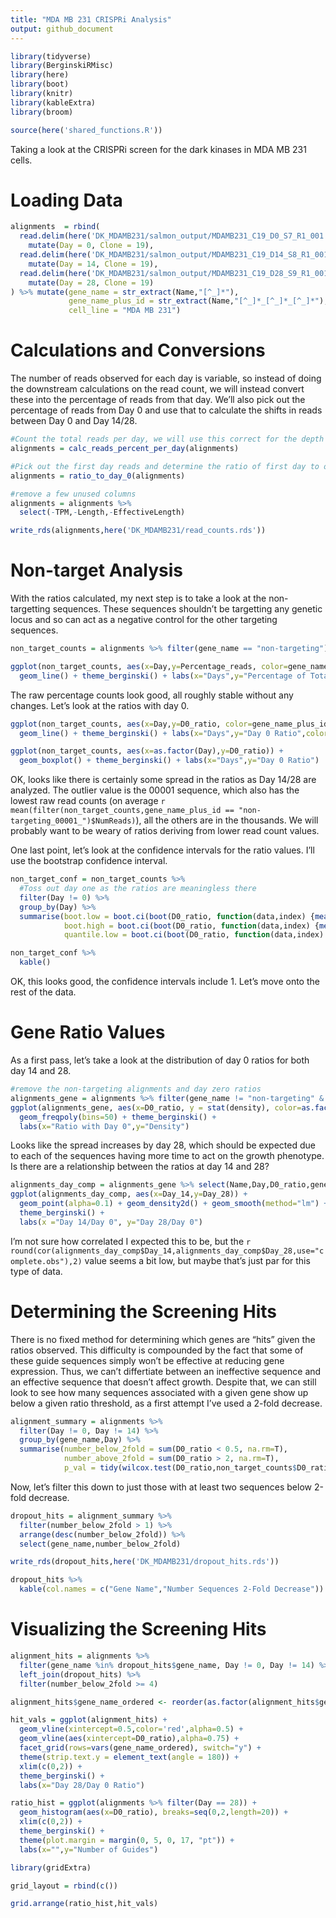 ```yaml
---
title: "MDA MB 231 CRISPRi Analysis"
output: github_document
---
```


```r
library(tidyverse)
library(BerginskiRMisc)
library(here)
library(boot)
library(knitr)
library(kableExtra)
library(broom)

source(here('shared_functions.R'))
```

Taking a look at the CRISPRi screen for the dark kinases in MDA MB 231 cells.

# Loading Data

```r
alignments  = rbind(
  read.delim(here('DK_MDAMB231/salmon_output/MDAMB231_C19_D0_S7_R1_001.fastq.gz/quant.sf')) %>%
    mutate(Day = 0, Clone = 19),
  read.delim(here('DK_MDAMB231/salmon_output/MDAMB231_C19_D14_S8_R1_001.fastq.gz/quant.sf')) %>%
    mutate(Day = 14, Clone = 19),
  read.delim(here('DK_MDAMB231/salmon_output/MDAMB231_C19_D28_S9_R1_001.fastq.gz/quant.sf')) %>%
    mutate(Day = 28, Clone = 19)
) %>% mutate(gene_name = str_extract(Name,"[^_]*"), 
             gene_name_plus_id = str_extract(Name,"[^_]*_[^_]*_[^_]*"),
             cell_line = "MDA MB 231")
```

# Calculations and Conversions

The number of reads observed for each day is variable, so instead of doing the downstream calculations on the read count, we will instead convert these into the percentage of reads from that day. We'll also pick out the percentage of reads from Day 0 and use that to calculate the shifts in reads between Day 0 and Day 14/28.

```r
#Count the total reads per day, we will use this correct for the depth of sequencing coverage
alignments = calc_reads_percent_per_day(alignments)

#Pick out the first day reads and determine the ratio of first day to other days
alignments = ratio_to_day_0(alignments)

#remove a few unused columns
alignments = alignments %>%
  select(-TPM,-Length,-EffectiveLength)

write_rds(alignments,here('DK_MDAMB231/read_counts.rds'))
```

# Non-target Analysis

With the ratios calculated, my next step is to take a look at the non-targetting sequences. These sequences shouldn't be targetting any genetic locus and so can act as a negative control for the other targeting sequences. 

```r
non_target_counts = alignments %>% filter(gene_name == "non-targeting")

ggplot(non_target_counts, aes(x=Day,y=Percentage_reads, color=gene_name_plus_id)) + 
  geom_line() + theme_berginski() + labs(x="Days",y="Percentage of Total Reads",color="Target ID")
```

The raw percentage counts look good, all roughly stable without any changes. Let's look at the ratios with day 0.

```r
ggplot(non_target_counts, aes(x=Day,y=D0_ratio, color=gene_name_plus_id)) + 
  geom_line() + theme_berginski() + labs(x="Days",y="Day 0 Ratio",color="Target ID")

ggplot(non_target_counts, aes(x=as.factor(Day),y=D0_ratio)) + 
  geom_boxplot() + theme_berginski() + labs(x="Days",y="Day 0 Ratio")
```

OK, looks like there is certainly some spread in the ratios as Day 14/28 are analyzed. The outlier value is the 00001 sequence, which also has the lowest raw read counts (on average `r mean(filter(non_target_counts,gene_name_plus_id == "non-targeting_00001_")$NumReads)`), all the others are in the thousands. We will probably want to be weary of ratios deriving from lower read count values.

One last point, let's look at the confidence intervals for the ratio values. I'll use the bootstrap confidence interval.

```r
non_target_conf = non_target_counts %>% 
  #Toss out day one as the ratios are meaningless there
  filter(Day != 0) %>% 
  group_by(Day) %>% 
  summarise(boot.low = boot.ci(boot(D0_ratio, function(data,index) {mean(data[index])}, 10000), type="bca", conf=0.95)$bca[4],
            boot.high = boot.ci(boot(D0_ratio, function(data,index) {mean(data[index])}, 10000), type="bca", conf=0.95)$bca[5],
            quantile.low = boot.ci(boot(D0_ratio, function(data,index) {quantile(data[index],c(0.05))}, 10000), type="bca", conf=0.0001)$bca[4])

non_target_conf %>%
  kable()
```

OK, this looks good, the confidence intervals include 1. Let's move onto the rest of the data.

# Gene Ratio Values

As a first pass, let's take a look at the distribution of day 0 ratios for both day 14 and 28.

```r
#remove the non-targeting alignments and day zero ratios
alignments_gene = alignments %>% filter(gene_name != "non-targeting" & Day != 0)
ggplot(alignments_gene, aes(x=D0_ratio, y = stat(density), color=as.factor(Day))) + 
  geom_freqpoly(bins=50) + theme_berginski() +
  labs(x="Ratio with Day 0",y="Density")
```
Looks like the spread increases by day 28, which should be expected due to each of the sequences having more time to act on the growth phenotype. Is there are a relationship between the ratios at day 14 and 28?

```r
alignments_day_comp = alignments_gene %>% select(Name,Day,D0_ratio,gene_name_plus_id) %>% spread(Day,D0_ratio,sep="_")
ggplot(alignments_day_comp, aes(x=Day_14,y=Day_28)) + 
  geom_point(alpha=0.1) + geom_density2d() + geom_smooth(method="lm") +
  theme_berginski() +
  labs(x ="Day 14/Day 0", y="Day 28/Day 0")
```

I'm not sure how correlated I expected this to be, but the `r round(cor(alignments_day_comp$Day_14,alignments_day_comp$Day_28,use="complete.obs"),2)` value seems a bit low, but maybe that's just par for this type of data.

# Determining the Screening Hits

There is no fixed method for determining which genes are "hits" given the ratios observed. This difficulty is compounded by the fact that some of these guide sequences simply won't be effective at reducing gene expression. Thus, we can't differtiate between an ineffective sequence and an effective sequence that doesn't affect growth. Despite that, we can still look to see how many sequences associated with a given gene show up below a given ratio threshold, as a first attempt I've used a 2-fold decrease. 

```r
alignment_summary = alignments %>%
  filter(Day != 0, Day != 14) %>%
  group_by(gene_name,Day) %>%
  summarise(number_below_2fold = sum(D0_ratio < 0.5, na.rm=T),
            number_above_2fold = sum(D0_ratio > 2, na.rm=T),
            p_val = tidy(wilcox.test(D0_ratio,non_target_counts$D0_ratio[non_target_counts$Day == 28]))$p.value)
```

Now, let's filter this down to just those with at least two sequences below 2-fold decrease.

```r
dropout_hits = alignment_summary %>% 
  filter(number_below_2fold > 1) %>% 
  arrange(desc(number_below_2fold)) %>% 
  select(gene_name,number_below_2fold)

write_rds(dropout_hits,here('DK_MDAMB231/dropout_hits.rds'))

dropout_hits %>%
  kable(col.names = c("Gene Name","Number Sequences 2-Fold Decrease"))
```

# Visualizing the Screening Hits

```r
alignment_hits = alignments %>% 
  filter(gene_name %in% dropout_hits$gene_name, Day != 0, Day != 14) %>%
  left_join(dropout_hits) %>%
  filter(number_below_2fold >= 4)

alignment_hits$gene_name_ordered <- reorder(as.factor(alignment_hits$gene_name),alignment_hits$number_below_2fold)

hit_vals = ggplot(alignment_hits) + 
  geom_vline(xintercept=0.5,color='red',alpha=0.5) +
  geom_vline(aes(xintercept=D0_ratio),alpha=0.75) +  
  facet_grid(rows=vars(gene_name_ordered), switch="y") +
  theme(strip.text.y = element_text(angle = 180)) +
  xlim(c(0,2)) +
  theme_berginski() +
  labs(x="Day 28/Day 0 Ratio")

ratio_hist = ggplot(alignments %>% filter(Day == 28)) + 
  geom_histogram(aes(x=D0_ratio), breaks=seq(0,2,length=20)) + 
  xlim(c(0,2)) +
  theme_berginski() +
  theme(plot.margin = margin(0, 5, 0, 17, "pt")) +
  labs(x="",y="Number of Guides")

library(gridExtra)

grid_layout = rbind(c())

grid.arrange(ratio_hist,hit_vals)
```